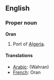 ==English==

===Proper noun===
{{wikipedia}}
'''Oran'''
# Port of [[Algeria]].

====Translations====

*[[Arabic]]: [[ ]] (Wahran)
*[[French]]: Oran